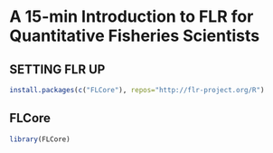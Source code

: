 # A 15-min Introduction to FLR for Quantitative Fisheries Scientists

## SETTING FLR UP

```r
install.packages(c("FLCore"), repos="http://flr-project.org/R")
```

## FLCore

```r
library(FLCore)
```
